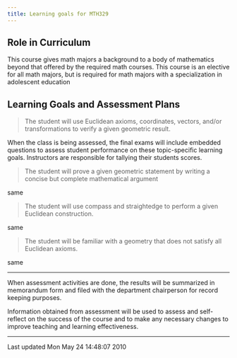 ```yaml
---
title: Learning goals for MTH329
---
```


## Role in Curriculum

This course gives math majors a background to a body of mathematics
beyond that offered by the
required math courses. This course is an elective for all math majors,
but is required for math
majors with a specialization in adolescent education

## Learning Goals and Assessment Plans

> The student will use Euclidean axioms,
> coordinates, vectors, and/or transformations to
> verify a given geometric result.

When the class is being assessed, the final exams
will include embedded questions to assess student
performance on these topic-specific learning
goals. Instructors are responsible for tallying
their students scores.

> The student will prove a given geometric
> statement by writing a concise but complete
> mathematical argument

same

> The student will use compass and straightedge to
> perform a given Euclidean construction.

same

> The student will be familiar with a geometry that
> does not satisfy all Euclidean axioms.

same

----

When assessment activities are done, the results will be summarized in
memorandum form and filed with the department chairperson for record
keeping
purposes.

Information obtained from assessment will be used to assess and
self-reflect on the success of the course and to make any necessary
changes to
improve teaching and learning effectiveness.

------------------------------------------------------------------------

Last updated Mon May 24 14:48:07 2010
